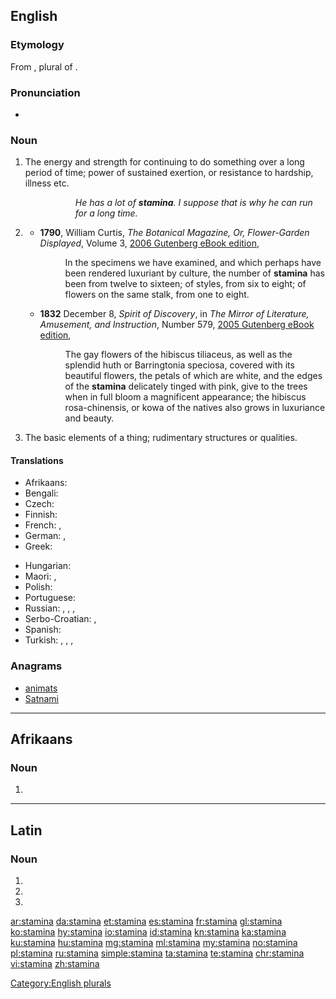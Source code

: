 ==English==

===Etymology===
From {{etyl|la|en}} {{term|stāmina|lang=la}}, plural of {{term|stamen|stāmen}}.

===Pronunciation===
* {{a|UK}} {{IPA|/ˈstamɪnə/|lang=en}}

===Noun===
{{en-noun|-}}

# {{context|uncountable|now considered singular|lang=en}} The energy and strength for continuing to do something over a long period of time; power of sustained exertion, or resistance to hardship, illness etc.
#:: ''He has a lot of '''stamina'''. I suppose that is why he can run for a long time.''
# {{context|botany|rare|lang=en}} {{plural of|stamen|lang=en}}[[Category:English plurals]]
#* '''1790''', William Curtis, ''The Botanical Magazine, Or, Flower-Garden Displayed'', Volume 3, [http://www.gutenberg.org/files/17672/17672-h/17672-h.htm 2006 Gutenberg eBook edition],
#*: In the specimens we have examined, and which perhaps have been rendered luxuriant by culture, the number of '''stamina''' has been from twelve to sixteen; of styles, from six to eight; of flowers on the same stalk, from one to eight.
#* '''1832''' December 8, ''Spirit of Discovery'', in ''The Mirror of Literature, Amusement, and Instruction'', Number 579, [http://www.gutenberg.org/files/15536/15536-h/15536-h.htm 2005 Gutenberg eBook edition],
#*: The gay flowers of the hibiscus tiliaceus, as well as the splendid huth or Barringtonia speciosa, covered with its beautiful flowers, the petals of which are white, and the edges of the '''stamina''' delicately tinged with pink, give to the trees when in full bloom a magnificent appearance; the hibiscus rosa-chinensis, or kowa of the natives also grows in luxuriance and beauty.
# {{context|obsolete|as plural|lang=en}} The basic elements of a thing; rudimentary structures or qualities.

====Translations====
{{trans-top|power of sustained exertion}}
* Afrikaans: {{t|af|stamina}}
* Bengali: {{t|bn|সহ্যশক্তি|tr=sahyaśakti}}
* Czech: {{t|cs|výdrž|f}}
* Finnish: {{t+|fi|kestävyys}}
* French: {{t+|fr|endurance|f}}, {{t+|fr|résistance|f}}
* German: {{t+|de|Ausdauer|f}}, {{t|de|Durchhaltevermögen|n}}
* Greek: {{t+|el|αντοχή|f|tr=antochí}}
{{trans-mid}}
* Hungarian: {{t+|hu|kitartás}}
* Maori: {{t|mi|manawaroa}}, {{t|mi|manawatiti}}
* Polish: {{t+|pl|wytrzymałość|f}}
* Portuguese: {{t|pt|estâmina|f}}
* Russian: {{t+|ru|вы́держка|f|sc=Cyrl}}, {{t+|ru|выно́сливость|f|sc=Cyrl}}, {{t+|ru|сто́йкость|f|sc=Cyrl}}, {{t|ru|запа́с жи́зненных сил|m|sc=Cyrl}}
* Serbo-Croatian: {{t+|sh|stamenost|sc=Latn}}, {{t|sh|izdržljivost|sc=Latn}}
* Spanish: {{t+|es|resistencia|f}}
* Turkish: {{t|tr|dayanma gücü}}, {{t+|tr|derman}}, {{t+|tr|hâl}}, {{t+|tr|takat}}
{{trans-bottom}}

===Anagrams===
* [[animats#English|animats]]
* [[Satnami#English|Satnami]]

----
==Afrikaans==
===Noun===
{{af-noun|-}}

# {{l/en|stamina}}
----

==Latin==

===Noun===
{{la-noun-form|stāmina}}

# {{inflection of|stāmen||nom|p|lang=la}}
# {{inflection of|stāmen||acc|p|lang=la}}
# {{inflection of|stāmen||voc|p|lang=la}}

[[ar:stamina]]
[[da:stamina]]
[[et:stamina]]
[[es:stamina]]
[[fr:stamina]]
[[gl:stamina]]
[[ko:stamina]]
[[hy:stamina]]
[[io:stamina]]
[[id:stamina]]
[[kn:stamina]]
[[ka:stamina]]
[[ku:stamina]]
[[hu:stamina]]
[[mg:stamina]]
[[ml:stamina]]
[[my:stamina]]
[[no:stamina]]
[[pl:stamina]]
[[ru:stamina]]
[[simple:stamina]]
[[ta:stamina]]
[[te:stamina]]
[[chr:stamina]]
[[vi:stamina]]
[[zh:stamina]]